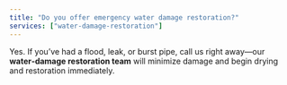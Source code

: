 ```yaml
---
title: "Do you offer emergency water damage restoration?"
services: ["water-damage-restoration"]
---
```


Yes. If you’ve had a flood, leak, or burst pipe, call us right away—our **water‑damage restoration team** will minimize damage and begin drying and restoration immediately.
